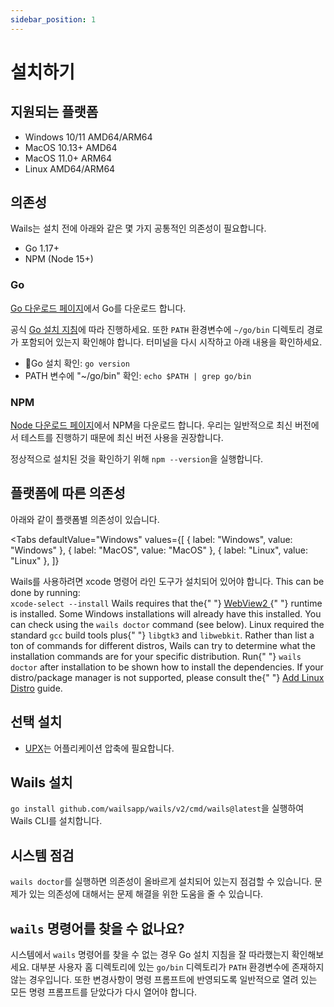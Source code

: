 ```yaml
---
sidebar_position: 1
---
```


# 설치하기

## 지원되는 플랫폼

- Windows 10/11 AMD64/ARM64
- MacOS 10.13+ AMD64
- MacOS 11.0+ ARM64
- Linux AMD64/ARM64

## 의존성

Wails는 설치 전에 아래와 같은 몇 가지 공통적인 의존성이 필요합니다.

- Go 1.17+
- NPM (Node 15+)

### Go

[Go 다운로드 페이지](https://go.dev/doc/install)에서 Go를 다운로드 합니다.

공식 [Go 설치 지침](https://go.dev/doc/install)에 따라 진행하세요. 또한 `PATH` 환경변수에 `~/go/bin` 디렉토리 경로가 포함되어 있는지 확인해야 합니다. 터미널을 다시 시작하고 아래 내용을 확인하세요.

- Go 설치 확인: `go version`
- PATH 변수에 "~/go/bin" 확인: `echo $PATH | grep go/bin`

### NPM

[Node 다운로드 페이지](https://nodejs.org/en/download/)에서 NPM을 다운로드 합니다. 우리는 일반적으로 최신 버전에서 테스트를 진행하기 때문에 최신 버전 사용을 권장합니다.

정상적으로 설치된 것을 확인하기 위해 `npm --version`을 실행합니다.

## 플랫폼에 따른 의존성

아래와 같이 플랫폼별 의존성이 있습니다.

<!-- @formatter:off -->


<Tabs
  defaultValue="Windows"
  values={[
    { label: "Windows", value: "Windows" },
 { label: "MacOS", value: "MacOS" },
 { label: "Linux", value: "Linux" },
 ]}
>
  <TabItem value="MacOS">
    Wails를 사용하려면 xcode 명령어 라인 도구가 설치되어 있어야 합니다. This can be
    done by running: <br />
    <code>xcode-select --install</code>
  </TabItem>
  <TabItem value="Windows">
    Wails requires that the{" "}
    <a href="https://developer.microsoft.com/en-us/microsoft-edge/webview2/">
      WebView2
    </a>{" "}
    runtime is installed. Some Windows installations will already have this
    installed. You can check using the <code>wails doctor</code> command (see
    below).
  </TabItem>
  <TabItem value={"Linux"}>
    Linux required the standard <code>gcc</code> build tools plus{" "}
    <code>libgtk3</code> and <code>libwebkit</code>. Rather than list a ton of
    commands for different distros, Wails can try to determine what the
    installation commands are for your specific distribution. Run{" "}
    <code>wails doctor</code> after installation to be shown how to install the
    dependencies. If your distro/package manager is not supported, please
    consult the{" "}
    <a href={"/docs/guides/linux-distro-support"}>Add Linux Distro</a> guide.
  </TabItem>
</Tabs>

<!-- @formatter:on -->

## 선택 설치

- [UPX](https://upx.github.io/)는 어플리케이션 압축에 필요합니다.

## Wails 설치

`go install github.com/wailsapp/wails/v2/cmd/wails@latest`을 실행하여 Wails CLI를 설치합니다.

## 시스템 점검

`wails doctor`를 실행하면 의존성이 올바르게 설치되어 있는지 점검할 수 있습니다. 문제가 있는 의존성에 대해서는 문제 해결을 위한 도움을 줄 수 있습니다.

## `wails` 명령어를 찾을 수 없나요?

시스템에서 `wails` 명령어를 찾을 수 없는 경우 Go 설치 지침을 잘 따라했는지 확인해보세요. 대부분 사용자 홈 디렉토리에 있는 `go/bin` 디렉토리가 `PATH` 환경변수에 존재하지 않는 경우입니다. 또한 변경사항이 명령 프롬프트에 반영되도록 일반적으로 열려 있는 모든 명령 프롬프트를 닫았다가 다시 열어야 합니다.
